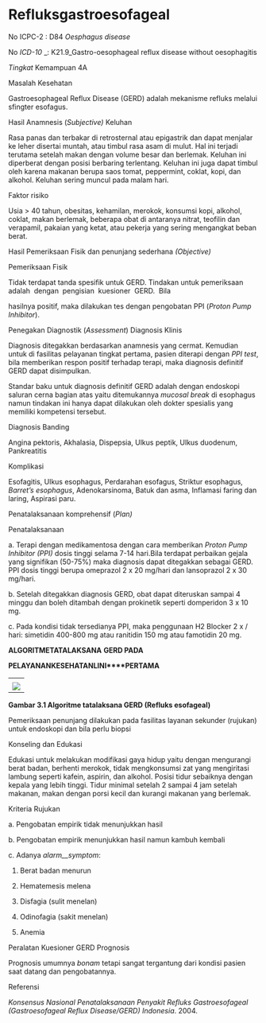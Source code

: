 # Refluksgastroesofageal

No ICPC-2 : D84 _Oesphagus disease_

No _ICD-10_ _: K21.9_Gastro-oesophageal reflux disease without oesophagitis

_Tingkat_ Kemampuan 4A

Masalah Kesehatan

Gastroesophageal Reflux Disease (GERD) adalah mekanisme refluks melalui sfingter esofagus.

Hasil Anamnesis (_Subjective)_ Keluhan

Rasa panas dan terbakar di retrosternal atau epigastrik dan dapat menjalar ke leher disertai muntah, atau timbul rasa asam di mulut. Hal ini terjadi terutama setelah makan dengan volume besar dan berlemak. Keluhan ini diperberat dengan posisi berbaring terlentang. Keluhan ini juga dapat timbul oleh karena makanan berupa saos tomat, peppermint, coklat, kopi, dan alkohol. Keluhan sering muncul pada malam hari.

Faktor risiko

Usia > 40 tahun, obesitas, kehamilan, merokok, konsumsi kopi, alkohol, coklat, makan berlemak, beberapa obat di antaranya nitrat, teofilin dan verapamil, pakaian yang ketat, atau pekerja yang sering mengangkat beban berat.

Hasil Pemeriksaan Fisik dan penunjang sederhana _(Objective)_

Pemeriksaan Fisik

Tidak terdapat tanda spesifik untuk GERD. Tindakan untuk pemeriksaan  adalah  dengan  pengisian  kuesioner  GERD.  Bila

 

hasilnya positif, maka dilakukan tes dengan pengobatan PPI (_Proton Pump Inhibitor_).

Penegakan Diagnostik (_Assessment_) Diagnosis Klinis

Diagnosis ditegakkan berdasarkan anamnesis yang cermat. Kemudian untuk di fasilitas pelayanan tingkat pertama, pasien diterapi dengan _PPI test_, bila memberikan respon positif terhadap terapi, maka diagnosis definitif GERD dapat disimpulkan.

Standar baku untuk diagnosis definitif GERD adalah dengan endoskopi saluran cerna bagian atas yaitu ditemukannya _mucosal break_ di esophagus namun tindakan ini hanya dapat dilakukan oleh dokter spesialis yang memiliki kompetensi tersebut.

Diagnosis Banding

Angina pektoris, Akhalasia, Dispepsia, Ulkus peptik, Ulkus duodenum, Pankreatitis

Komplikasi

Esofagitis, Ulkus esophagus, Perdarahan esofagus, Striktur esophagus, _Barret’s esophagus_, Adenokarsinoma, Batuk dan asma, Inflamasi faring dan laring, Aspirasi paru.

Penatalaksanaan komprehensif (_Plan)_

Penatalaksanaan

a. Terapi dengan medikamentosa dengan cara memberikan _Proton Pump Inhibitor (PPI)_ dosis tinggi selama 7-14 hari.Bila terdapat perbaikan gejala yang signifikan (50-75%) maka diagnosis dapat ditegakkan sebagai GERD. PPI dosis tinggi berupa omeprazol 2 x 20 mg/hari dan lansoprazol 2 x 30 mg/hari.

b. Setelah ditegakkan diagnosis GERD, obat dapat diteruskan sampai 4 minggu dan boleh ditambah dengan prokinetik seperti domperidon 3 x 10 mg.

c. Pada kondisi tidak tersedianya PPI, maka penggunaan H2 Blocker 2 x / hari: simetidin 400-800 mg atau ranitidin 150 mg atau famotidin 20 mg.

 

**ALGORITME****TATA****LAKSANA** **GERD PADA**

**PELAYANAN****KESEHATAN****LINI****PERTAMA**

| |
| --- |
| |
| ![](/1186/image068.gif) |

 

**Gambar 3.1 Algoritme tatalaksana GERD (Refluks esofageal)**

Pemeriksaan penunjang dilakukan pada fasilitas layanan sekunder (rujukan) untuk endoskopi dan bila perlu biopsi

Konseling dan Edukasi

Edukasi untuk melakukan modifikasi gaya hidup yaitu dengan mengurangi berat badan, berhenti merokok, tidak mengkonsumsi zat yang mengiritasi lambung seperti kafein, aspirin, dan alkohol. Posisi tidur sebaiknya dengan kepala yang lebih tinggi. Tidur minimal setelah 2 sampai 4 jam setelah makanan, makan dengan porsi kecil dan kurangi makanan yang berlemak.

Kriteria Rujukan

a. Pengobatan empirik tidak menunjukkan hasil

b. Pengobatan empirik menunjukkan hasil namun kambuh kembali

c. Adanya _alarm__symptom_:

1) Berat badan menurun

2) Hematemesis melena

3) Disfagia (sulit menelan)

4) Odinofagia (sakit menelan)

5) Anemia

Peralatan Kuesioner GERD Prognosis

Prognosis umumnya _bonam_ tetapi sangat tergantung dari kondisi pasien saat datang dan pengobatannya.

Referensi

 

_Konsensus Nasional Penatalaksanaan Penyakit Refluks Gastroesofageal (Gastroesofageal Reflux Disease/GERD) Indonesia_. 2004.
